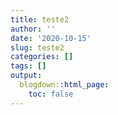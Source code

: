 ```yaml
---
title: teste2
author: ''
date: '2020-10-15'
slug: teste2
categories: []
tags: []
output:
  blogdown::html_page:
    toc: false
---
```


<div class="flourish-embed flourish-bar-chart-race" data-src="visualisation/3886413" data-url="https://flo.uri.sh/visualisation/3886413/embed" aria-label=""></div>
<script src="https://public.flourish.studio/resources/embed.js"></script>